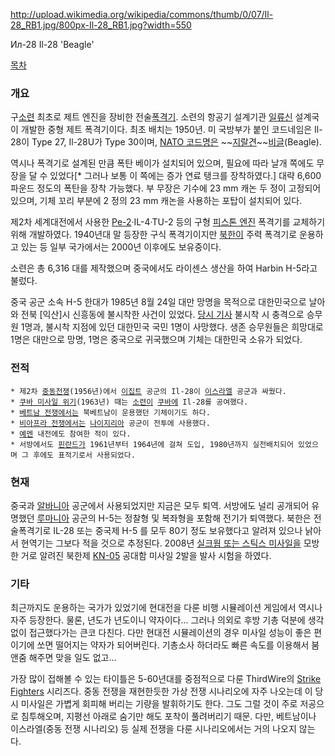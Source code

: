 http://upload.wikimedia.org/wikipedia/commons/thumb/0/07/Il-28_RB1.jpg/800px-Il-28_RB1.jpg?width=550

Ил-28
Il-28 'Beagle'

[[목차]]

=== 개요 ===
구[[소련]] 최초로 제트 엔진을 장비한 전술[[폭격기]]. 소련의 항공기 설계기관 [[일류신]] 설계국이 개발한 중형 제트 폭격기이다. 최초 배치는 1950년. 미 국방부가 붙인 코드네임은 Il-28이 Type 27, Il-28U가 Type 30이며, [[NATO 코드명]]은 ~~[[지랄견]]~~[[비글]](Beagle).

역시나 폭격기로 설계된 만큼 폭탄 베이가 설치되어 있으며, 필요에 따라 날개 쪽에도 무장을 달 수 있었다[* 그러나 보통 이 쪽에는 증가 연료 탱크를 장착하였다.] 대략 6,600 파운드 정도의 폭탄을 장착 가능했다. 부 무장은 기수에 23 mm 캐논 두 정이 고정되어 있으며, 기체 꼬리 부분에 2 정의 23 mm 캐논을 사용하는 포탑이 설치되어 있다.

제2차 세계대전에서 사용한 [[Pe-2]]·IL-4·TU-2 등의 구형 [[피스톤 엔진]] 폭격기를 교체하기 위해 개발하였다. 1940년대 말 등장한 구식 폭격기이지만 [[북한]]이 주력 폭격기로 운용하고 있는 등 일부 국가에서는 2000년 이후에도 보유중이다. 

소련은 총 6,316 대를 제작했으며 중국에서도 라이센스 생산을 하여 Harbin H-5라고 불렀다. 

중국 공군 소속 H-5 한대가 1985년 8월 24일 대만 망명을 목적으로 대한민국으로 날아와 전북 [익산]시 신흥동에 불시착한 사건이 있었다. [http://newslibrary.naver.com/viewer/index.nhn?articleId=1985082600209201010&editNo=2&printCount=1&publishDate=1985-08-26&officeId=00020&pageNo=1&printNo=19661&publishType=00020 당시 기사] 불시착 시 충격으로 승무원 1명과, 불시착 지점에 있던 대한민국 국민 1명이 사망했다. 생존 승무원들은 희망대로 1명은 대만으로 망명, 1명은 중국으로 귀국했으며 기체는 대한민국 소유가 되었다.
=== 전적 ===
 * 제2차 [[중동전쟁]](1956년)에서 [[이집트]] 공군의 Il-28이 [[이스라엘]] 공군과 싸웠다. 
 * [[쿠바 미사일 위기]](1963년) 때는 [[소련]]이 [[쿠바]]에 Il-28를 공여했다.
 * [[베트남 전쟁]]에서는 북베트남이 운용했던 기체이기도 하다. 
 * [[비아프라 전쟁]]에서는 [[나이지리아]] 공군이 전투에 사용했다.
 * [[예멘]] 내전에도 참여한 적이 있다.
 * 서방에서도 [[핀란드]]가 1961년부터 1964년에 걸쳐 도입, 1980년까지 실전배치되어 있었으며 그 후에도 표적기로서 사용되었다.

=== 현재 ===
중국과 [[알바니아]] 공군에서 사용되었지만 지금은 모두 퇴역. 서방에도 널리 공개되어 유명했던 [[루마니아]] 공군의 H-5는 정찰형 및 복좌형을 포함해 전기가 퇴역했다. 북한은 전술폭격기로 IL-28 또는 중국제 H-5 를 모두 80기 정도 보유했다고 알려져 있으나 낡아서 현역기는 그보다 적을 것으로 추정된다. 2008년 [[스틱스 대함 미사일|실크웜 또는 스틱스 미사일]]을 모방한 거로 알려진 북한제 [[KN-01|KN-05]] 공대함 미사일 2발을 발사 시험을 하였다.
 
=== 기타 ===
최근까지도 운용하는 국가가 있었기에 현대전을 다룬 비행 시뮬레이션 게임에서 역시나 자주 등장한다. 물론, 년도가 년도이니 약자이다... 그러나 의외로 후방 기총 덕분에 생각 없이 접근했다가는 큰코 다친다. 다만 현대전 시뮬레이션의 경우 미사일 성능이 좋은 편이기에 쏘면 떨어지는 약자가 되어버린다. 기총소사 하더라도 빠른 속도를 이용해서 붐앤줌 해주면 맞을 일도 없고...

가장 많이 접해볼 수 있는 타이틀은 5-60년대를 중점적으로 다룬 ThirdWire의 [[Strike Fighters]] 시리즈다. 중동 전쟁을 재현한듯한 가상 전쟁 시나리오에 자주 나오는데 이 당시 미사일은 가볍게 회피해 버리는 기량을 발휘하기도 한다. 그도 그럴 것이 주로 저공으로 침투해오며, 지평선 아래로 숨기만 해도 포착이 풀려버리기 때문. 다만, 베트남이나 이스라엘(중동 전쟁 시나리오) 등 실제 전쟁을 다룬 시나리오에서는 거의 나오지 않는다. 
